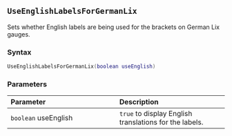 ::: {.minipage data-latex="{\textwidth}"}
## `UseEnglishLabelsForGermanLix`

Sets whether English labels are being used for the brackets on German Lix gauges.

### Syntax {-}

``` .lua
UseEnglishLabelsForGermanLix(boolean useEnglish)
```

### Parameters {-}

**Parameter** | **Description**
| :-- | :-- |
| `boolean` useEnglish | `true` to display English translations for the labels. |
:::
